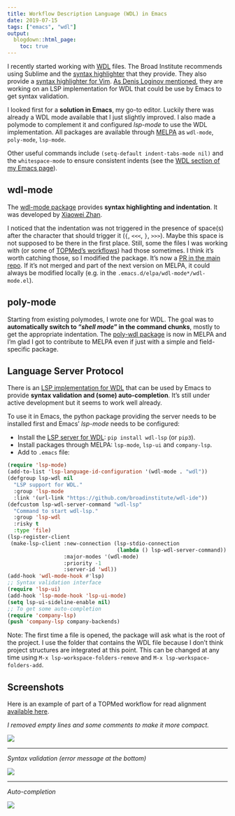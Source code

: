 ```yaml
---
title: Workflow Description Language (WDL) in Emacs
date: 2019-07-15
tags: ["emacs", "wdl"]
output:
  blogdown::html_page:
    toc: true
---
```




I recently started working with [WDL](https://software.broadinstitute.org/wdl/documentation/) files.
The Broad Institute recommends using Sublime and the [syntax highlighter](https://github.com/broadinstitute/wdl-sublime-syntax-highlighter) that they provide.
They also provide a [syntax highlighter for Vim](https://github.com/broadinstitute/vim-wdl).
[As Denis Loginov mentioned](https://github.com/openwdl/wdl/pull/321#issuecomment-511617350), they are working on an LSP implementation for WDL that could be use by Emacs to get syntax validation.

I looked first for a **solution in Emacs**, my go-to editor.
Luckily there was already a WDL mode available that I just slightly improved.
I also made a polymode to complement it and configured *lsp-mode* to use the WDL implementation.
All packages are available through [MELPA](https://github.com/melpa/melpa) as `wdl-mode`, `poly-mode`, `lsp-mode`.

Other useful commands include `(setq-default indent-tabs-mode nil)` and the `whitespace-mode` to ensure consistent indents (see the [WDL section of my Emacs page](/emacs#for-wdl-workflows)).

## wdl-mode

The [wdl-mode package](https://github.com/zhanxw/wdl-mode) provides **syntax highlighting and indentation**.
It was developed by [Xiaowei Zhan](https://github.com/zhanxw).

I noticed that the indentation was not triggered in the presence of space(s) after the character that should trigger it (`{`, `<<<`, `}`, `>>>`).
Maybe this space is not supposed to be there in the first place.
Still, some the files I was working with (or some of [TOPMed's workflows](https://github.com/DataBiosphere/topmed-workflows/blob/master/variant-caller/variant-caller-wdl/topmed_freeze3_calling.wdl)) had those sometimes.
I think it's worth catching those, so I modified the package.
It's now a [PR in the main repo](https://github.com/zhanxw/wdl-mode/pull/3).
If it's not merged and part of the next version on MELPA, it could always be modified locally (e.g. in the `.emacs.d/elpa/wdl-mode*/wdl-mode.el`).

## poly-mode

Starting from existing polymodes, I wrote one for WDL. 
The goal was to **automatically switch to "*shell mode*" in the command chunks**, mostly to get the appropriate indentation.
The [poly-wdl package](https://github.com/jmonlong/poly-wdl) is now in MELPA and I'm glad I got to contribute to MELPA even if just with a simple and field-specific package.

## Language Server Protocol

There is an [LSP implementation for WDL](https://github.com/broadinstitute/wdl-ide) that can be used by Emacs to provide **syntax validation and (some) auto-completion**.
It's still under active development but it seems to work well already.

To use it in Emacs, the python package providing the server needs to be installed first and Emacs' *lsp-mode* needs to be configured:

- Install the [LSP server for WDL](https://pypi.org/project/wdl-lsp/): `pip install wdl-lsp` (or `pip3`).
- Install packages through MELPA: `lsp-mode`, `lsp-ui` and `company-lsp`.
- Add to `.emacs` file:

~~~lisp
(require 'lsp-mode)
(add-to-list 'lsp-language-id-configuration '(wdl-mode . "wdl"))
(defgroup lsp-wdl nil
  "LSP support for WDL."
  :group 'lsp-mode
  :link '(url-link "https://github.com/broadinstitute/wdl-ide"))
(defcustom lsp-wdl-server-command "wdl-lsp"
  "Command to start wdl-lsp."
  :group 'lsp-wdl
  :risky t
  :type 'file)
(lsp-register-client
 (make-lsp-client :new-connection (lsp-stdio-connection
                                   (lambda () lsp-wdl-server-command))
                  :major-modes '(wdl-mode)
                  :priority -1
                  :server-id 'wdl))
(add-hook 'wdl-mode-hook #'lsp)
;; Syntax validation interface
(require 'lsp-ui)
(add-hook 'lsp-mode-hook 'lsp-ui-mode)
(setq lsp-ui-sideline-enable nil)
;; To get some auto-completion
(require 'company-lsp)
(push 'company-lsp company-backends)
~~~

Note: The first time a file is opened, the package will ask what is the root of the project.
I use the folder that contains the WDL file because I don't think project structures are integrated at this point.
This can be changed at any time using `M-x lsp-workspace-folders-remove` and `M-x lsp-workspace-folders-add`.


## Screenshots

Here is an example of part of a TOPMed workflow for read alignment [available here](https://github.com/DataBiosphere/topmed-workflows/blob/master/aligner/u_of_michigan_aligner/u_of_michigan_aligner.wdl).


*I removed empty lines and some comments to make it more compact.*

![](/imgs/emacs-wdl-ex.png)

---

*Syntax validation (error message at the bottom)*

![](/imgs/emacs-wdl-ex-validation.png)

---

*Auto-completion*

![](/imgs/emacs-wdl-ex-autocomp.png)
